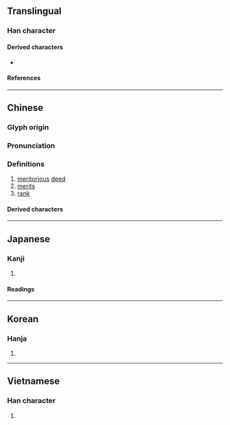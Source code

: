 {{also|勋}}
{{character info/new}}
==Translingual==
{{CJKV-forms|勛|勋|勲|勳}}
===Han character===
{{Han char|rn=19|rad=力|as=10|sn=12|four=64827|canj=RCKS|ids=⿰員力}}

====Derived characters====
* {{l|mul|[[𤏩]], [[𪬩]]}}

====References====
{{Han ref|kx=0148.250|dkj=02402|dj=0335.050|hdz=10376.120|uh=52DB}}

----

==Chinese==
{{zh-forms|t2=勳|s=勋|alt=勲,𠢼}}

===Glyph origin===
{{Han etym}}

===Pronunciation===
{{zh-pron
|m=xūn
|c=fan1
|h=pfs=
|md=
|mn=ml:hun
|w=
|mc=y
|oc=y
|cat=n
}}

===Definitions===
{{zh-hanzi}}

# [[meritorious]] [[deed]]
# [[merit]]s
# [[rank]]

====Derived characters====
{{zh-der|元勛|功勛|勛伐|勛位|勛刀|勛勞|勛官|勛業|勛爵|勛章|勛級|勛績|勛臣|勛舊|勛蔭|勛貴|勛附|國光勛章|奇勛|寶鼎勛章|巨勛|懋勛|放勛|敘勛|景星勛章|榮譽勛章|殊勛|殊勛異績|殊勛茂績|汗馬勛勞|策勛|累彰勛效|茂勛|蓋世功勛|輔弼之勛|開國元勛|雲麾勛章}}

----

==Japanese==

===Kanji===
{{ja-kanji|grade=|rs=力10}}

# {{rfdef|ja|sort=力10}}

====Readings====
{{ja-readings
|on=くん
|kun=いさお
}}

----

==Korean==

===Hanja===
{{ko-hanja|훈}}

# {{rfdef|ko|sort=力10}}

----

==Vietnamese==

===Han character===
{{vi-readings|reading=[[huân]]|rs=力10}}

# {{rfdef|vi|sort=力10}}